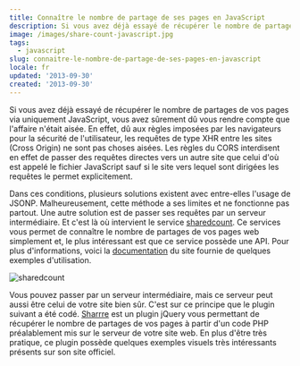 ```yaml
---
title: Connaître le nombre de partage de ses pages en JavaScript
description: Si vous avez déjà essayé de récupérer le nombre de partages de vos pages via uniquement JavaScript, vous avez sûrement dû vous rendre compte que l'affaire n'était aisée.
image: /images/share-count-javascript.jpg
tags:
  - javascript
slug: connaitre-le-nombre-de-partage-de-ses-pages-en-javascript
locale: fr
updated: '2013-09-30'
created: '2013-09-30'
---
```


Si vous avez déjà essayé de récupérer le nombre de partages de vos pages via uniquement JavaScript, vous avez sûrement dû vous rendre compte que l'affaire n'était aisée. En effet, dû aux règles imposées par les navigateurs pour la sécurité de l'utilisateur, les requêtes de type XHR entre les sites (Cross Origin) ne sont pas choses aisées. Les règles du CORS interdisent en effet de passer des requêtes directes vers un autre site que celui d'où est appelé le fichier JavaScript sauf si le site vers lequel sont dirigées les requêtes le permet explicitement.

Dans ces conditions, plusieurs solutions existent avec entre-elles l'usage de JSONP. Malheureusement, cette méthode a ses limites et ne fonctionne pas partout. Une autre solution est de passer ses requêtes par un serveur intermédiaire. Et c'est là où intervient le service [sharedcount](https://www.sharedcount.com/). Ce services vous permet de connaître le nombre de partages de vos pages web simplement et, le plus intéressant est que ce service possède une API. Pour plus d'informations, voici la [documentation](https://www.sharedcount.com/documentation.php) du site fournie de quelques exemples d'utilisation.

![sharedcount](/images/sharedcount.jpg)

Vous pouvez passer par un serveur intermédiaire, mais ce serveur peut aussi être celui de votre site bien sûr. C'est sur ce principe que le plugin suivant a été codé. [Sharrre](http://sharrre.com/) est un plugin jQuery vous permettant de récupérer le nombre de partages de vos pages à partir d'un code PHP préalablement mis sur le serveur de votre site web. En plus d'être très pratique, ce plugin possède quelques exemples visuels très intéressants présents sur son site officiel.
